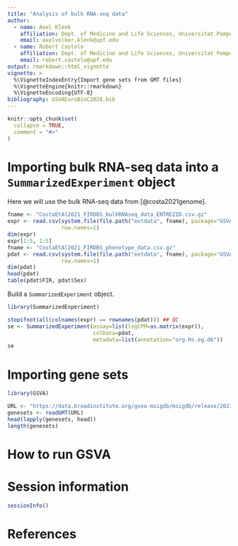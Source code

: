 ```yaml
---
title: "Analysis of bulk RNA-seq data"
author:
  - name: Axel Klenk
    affiliation: Dept. of Medicine and Life Sciences, Universitat Pompeu Fabra, Barcelona
    email: axelvolker.klenk@upf.edu
  - name: Robert Castelo
    affiliation: Dept. of Medicine and Life Sciences, Universitat Pompeu Fabra, Barcelona
    email: robert.castelo@upf.edu
output: rmarkdown::html_vignette
vignette: >
  %\VignetteIndexEntry{Import gene sets from GMT files}
  %\VignetteEngine{knitr::rmarkdown}
  %\VignetteEncoding{UTF-8}
bibliography: GSVAEuroBioC2024.bib
---
```



```r
knitr::opts_chunk$set(
  collapse = TRUE,
  comment = "#>"
)
```

# Importing bulk RNA-seq data into a `SummarizedExperiment` object

Here we will use the bulk RNA-seq data from [@costa2021genome].

```r
fname <- "CostaEtAl2021_FIRDBS_bulkRNAseq_data_ENTREZID.csv.gz"
expr <- read.csv(system.file(file.path("extdata", fname), package="GSVAEuroBioC2024"),
                 row.names=1)
dim(expr)
expr[1:5, 1:5]
fname <- "CostaEtAl2021_FIRDBS_phenotype_data.csv.gz"
pdat <- read.csv(system.file(file.path("extdata", fname), package="GSVAEuroBioC2024"),
                 row.names=1)
dim(pdat)
head(pdat)
table(pdat$FIR, pdat$Sex)
```

Build a `SummarizedExperiment` object.

```r
library(SummarizedExperiment)

stopifnot(all(colnames(expr) == rownames(pdat))) ## QC
se <- SummarizedExperiment(assay=list(logCPM=as.matrix(expr)),
                           colData=pdat,
                           metadata=list(annotation="org.Hs.eg.db"))
se
```

# Importing gene sets

```r
library(GSVA)

URL <- "https://data.broadinstitute.org/gsea-msigdb/msigdb/release/2023.2.Hs/c7.immunesigdb.v2023.2.Hs.symbols.gmt"
genesets <- readGMT(URL)
head(lapply(genesets, head))
length(genesets)
```

# How to run GSVA

# Session information

```r
sessionInfo()
```

# References

